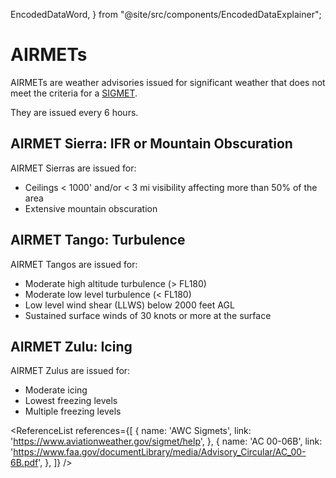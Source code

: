   EncodedDataWord,
} from "@site/src/components/EncodedDataExplainer";

# AIRMETs

AIRMETs are weather advisories issued for significant weather that does not meet
the criteria for a [SIGMET](/topics/weather/services/airmets).

They are issued every 6 hours.

## AIRMET Sierra: IFR or Mountain Obscuration

AIRMET Sierras are issued for:

- Ceilings < 1000' and/or < 3 mi visibility affecting more than 50% of the area
- Extensive mountain obscuration

## AIRMET Tango: Turbulence

AIRMET Tangos are issued for:

- Moderate high altitude turbulence (> FL180)
- Moderate low level turbulence (< FL180)
- Low level wind shear (LLWS) below 2000 feet AGL
- Sustained surface winds of 30 knots or more at the surface

## AIRMET Zulu: Icing

AIRMET Zulus are issued for:

- Moderate icing
- Lowest freezing levels
- Multiple freezing levels

<ReferenceList references={[
  {
    name: 'AWC Sigmets',
    link: 'https://www.aviationweather.gov/sigmet/help',
  },
  {
    name: 'AC 00-06B',
    link: 'https://www.faa.gov/documentLibrary/media/Advisory_Circular/AC_00-6B.pdf',
  },
]} />
